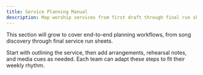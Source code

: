 ```yaml
---
title: Service Planning Manual
description: Map worship services from first draft through final run sheet.
---
```


This section will grow to cover end-to-end planning workflows, from song discovery through final service run sheets.

Start with outlining the service, then add arrangements, rehearsal notes, and media cues as needed. Each team can adapt these steps to fit their weekly rhythm.
